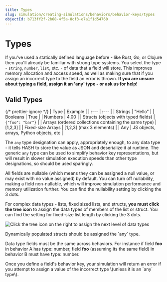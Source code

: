 ```yaml
---
title: Types
slug: simulation/creating-simulations/behaviors/behavior-keys/types
objectId: b713ff2f-2b68-4f5a-8cf3-e7a1f1d54760
---
```


# Types

If you've used a statically defined language before - like Rust, Go, or Clojure then you'll already be familiar with strong type systems. You select the type - `string`, `number`, `list`, etc. - of data that a field will store. This improves memory allocation and access speed, as well as making sure that if you assign an incorrect type to the field an error is thrown. **If you are unsure about typing a field, assign it an 'any' type - or ask us for help!**

## Valid Types

{/* prettier-ignore */}
| Type | Example |
| :--- | :--- |
| Strings | "Hello" |
| Booleans | True |
| Numbers | 4.00 |
| Structs \(objects with typed fields\) | `{"foo": "bar"}` |
| Arrays \(ordered collections containing the same type\) | \[1,2,3\] |
| Fixed-size Arrays | \[1,2,3\] \(max 3 elements\) |
| Any | JS objects, arrays, Python objects, etc |

The `any` type designation can apply, appropriately enough, to any data type - it tells HASH to store the value as JSON and deserialize it at runtime. The generic `any` type can be used to simplify behavior key representations, but will result in slower simulation execution speeds than other type designations, so should be used sparingly.

All fields are nullable \(which means they can be assigned a null value, or may exist with no value assigned\) by default. You can turn off nullability, making a field non-nullable, which will improve simulation performance and memory utilization further. You can find the nullability setting by clicking the 3 dots.

For complex data types - lists, fixed sized lists, and structs, **you must click the tree icon** to assign the data types of members of the list or struct. You can find the setting for fixed-size list length by clicking the 3 dots.

![Click the tree icon on the right to assign the next level of data types](https://cdn-us1.hash.ai/site/docs/screen-shot-2020-11-24-at-5.36.17-pm.png)

<Hint style="info">
  Dynamically populated structs should be assigned the `any` type.
</Hint>

Data type fields must be the same across behaviors. For instance if field **foo** in behavior A has type: number, field **foo** \(assuming its the same field\) in behavior B must have type: number.

<Hint style="warning">
  Once you define a field's behavior key, your simulation will return an error
  if you attempt to assign a value of the incorrect type \(unless it is an `any`
  type\).
</Hint>
